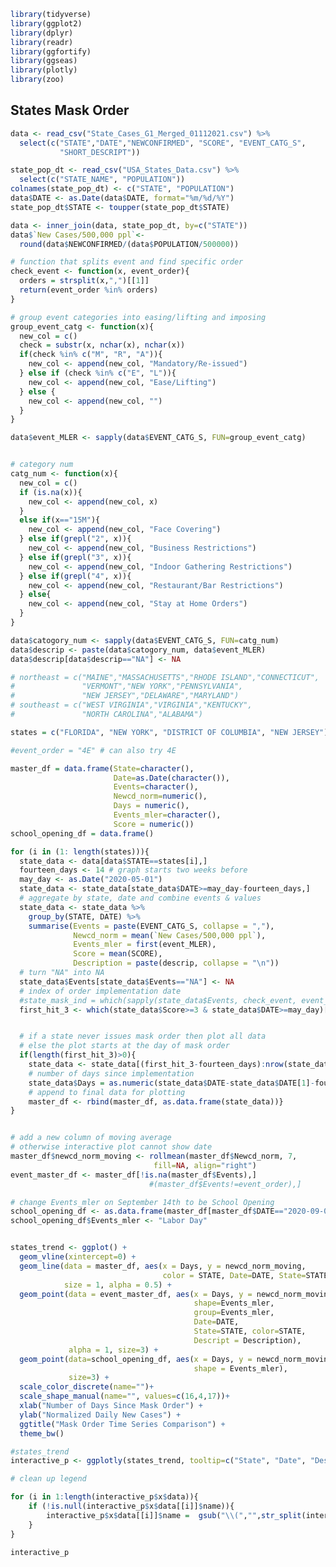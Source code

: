 

```r
library(tidyverse)
library(ggplot2)
library(dplyr)
library(readr)
library(ggfortify)
library(ggseas)
library(plotly)
library(zoo)
```

## States Mask Order
```r
data <- read_csv("State_Cases_G1_Merged_01112021.csv") %>% 
  select(c("STATE","DATE","NEWCONFIRMED", "SCORE", "EVENT_CATG_S",
           "SHORT_DESCRIPT"))

state_pop_dt <- read_csv("USA_States_Data.csv") %>% 
  select(c("STATE_NAME", "POPULATION"))
colnames(state_pop_dt) <- c("STATE", "POPULATION")
data$DATE <- as.Date(data$DATE, format="%m/%d/%Y")
state_pop_dt$STATE <- toupper(state_pop_dt$STATE)
```
```r
data <- inner_join(data, state_pop_dt, by=c("STATE")) 
data$`New Cases/500,000 ppl`<-
  round(data$NEWCONFIRMED/(data$POPULATION/500000))
```

```r
# function that splits event and find specific order
check_event <- function(x, event_order){
  orders = strsplit(x,",")[[1]]
  return(event_order %in% orders)
}

# group event categories into easing/lifting and imposing
group_event_catg <- function(x){
  new_col = c()
  check = substr(x, nchar(x), nchar(x))
  if(check %in% c("M", "R", "A")){
    new_col <- append(new_col, "Mandatory/Re-issued")
  } else if (check %in% c("E", "L")){
    new_col <- append(new_col, "Ease/Lifting")
  } else {
    new_col <- append(new_col, "")
  }
}

data$event_MLER <- sapply(data$EVENT_CATG_S, FUN=group_event_catg)


# category num
catg_num <- function(x){
  new_col = c()
  if (is.na(x)){
    new_col <- append(new_col, x)
  }
  else if(x=="15M"){
    new_col <- append(new_col, "Face Covering")
  } else if(grepl("2", x)){
    new_col <- append(new_col, "Business Restrictions")
  } else if(grepl("3", x)){
    new_col <- append(new_col, "Indoor Gathering Restrictions")
  } else if(grepl("4", x)){
    new_col <- append(new_col, "Restaurant/Bar Restrictions")
  } else{
    new_col <- append(new_col, "Stay at Home Orders")
  }
}

data$catogory_num <- sapply(data$EVENT_CATG_S, FUN=catg_num)
data$descrip <- paste(data$catogory_num, data$event_MLER)
data$descrip[data$descrip=="NA"] <- NA


```


```r
# northeast = c("MAINE","MASSACHUSETTS","RHODE ISLAND","CONNECTICUT",
#               "VERMONT","NEW YORK","PENNSYLVANIA",
#               "NEW JERSEY","DELAWARE","MARYLAND")
# southeast = c("WEST VIRGINIA","VIRGINIA","KENTUCKY",
#               "NORTH CAROLINA","ALABAMA")

states = c("FLORIDA", "NEW YORK", "DISTRICT OF COLUMBIA", "NEW JERSEY")

#event_order = "4E" # can also try 4E

master_df = data.frame(State=character(),
                       Date=as.Date(character()),
                       Events=character(),
                       Newcd_norm=numeric(),
                       Days = numeric(),
                       Events_mler=character(),
                       Score = numeric())
school_opening_df = data.frame()

for (i in (1: length(states))){
  state_data <- data[data$STATE==states[i],]
  fourteen_days <- 14 # graph starts two weeks before 
  may_day <- as.Date("2020-05-01")
  state_data <- state_data[state_data$DATE>=may_day-fourteen_days,]
  # aggregate by state, date and combine events & values
  state_data <- state_data %>%
    group_by(STATE, DATE) %>%
    summarise(Events = paste(EVENT_CATG_S, collapse = ","),
              Newcd_norm = mean(`New Cases/500,000 ppl`),
              Events_mler = first(event_MLER),
              Score = mean(SCORE),
              Description = paste(descrip, collapse = "\n"))
  # turn "NA" into NA
  state_data$Events[state_data$Events=="NA"] <- NA
  # index of order implementation date
  #state_mask_ind = which(sapply(state_data$Events, check_event, event_order)) 
  first_hit_3 <- which(state_data$Score>=3 & state_data$DATE>=may_day)[1]


  # if a state never issues mask order then plot all data
  # else the plot starts at the day of mask order
  if(length(first_hit_3)>0){
    state_data <- state_data[(first_hit_3-fourteen_days):nrow(state_data),]
    # number of days since implementation
    state_data$Days = as.numeric(state_data$DATE-state_data$DATE[1]-fourteen_days)
    # append to final data for plotting
    master_df <- rbind(master_df, as.data.frame(state_data))}
}


# add a new column of moving average
# otherwise interactive plot cannot show date
master_df$newcd_norm_moving <- rollmean(master_df$Newcd_norm, 7,
                                fill=NA, align="right")
event_master_df <- master_df[!is.na(master_df$Events),]
                               #(master_df$Events!=event_order),] 

# change Events_mler on September 14th to be School Opening
school_opening_df <- as.data.frame(master_df[master_df$DATE=="2020-09-07",])
school_opening_df$Events_mler <- "Labor Day"


states_trend <- ggplot() +
  geom_vline(xintercept=0) +
  geom_line(data = master_df, aes(x = Days, y = newcd_norm_moving,
                                  color = STATE, Date=DATE, State=STATE),
            size = 1, alpha = 0.5) +
  geom_point(data = event_master_df, aes(x = Days, y = newcd_norm_moving,
                                         shape=Events_mler,
                                         group=Events_mler,
                                         Date=DATE,
                                         State=STATE, color=STATE,
                                         Descript = Description),
             alpha = 1, size=3) +
  geom_point(data=school_opening_df, aes(x = Days, y = newcd_norm_moving,
                                         shape = Events_mler),
             size=3) +
  scale_color_discrete(name="")+
  scale_shape_manual(name="", values=c(16,4,17))+
  xlab("Number of Days Since Mask Order") + 
  ylab("Normalized Daily New Cases") +
  ggtitle("Mask Order Time Series Comparison") +
  theme_bw()

#states_trend
interactive_p <- ggplotly(states_trend, tooltip=c("State", "Date", "Descript"))

# clean up legend

for (i in 1:length(interactive_p$x$data)){
    if (!is.null(interactive_p$x$data[[i]]$name)){
        interactive_p$x$data[[i]]$name =  gsub("\\(","",str_split(interactive_p$x$data[[i]]$name,",")[[1]][1])
    }
}

interactive_p
```



